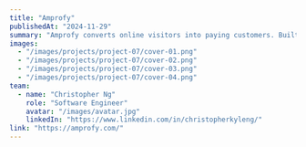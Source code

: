 ---
title: "Amprofy"
publishedAt: "2024-11-29"
summary: "Amprofy converts online visitors into paying customers. Built with Squarespace and custom Javascript. "
images:
  - "/images/projects/project-07/cover-01.png"
  - "/images/projects/project-07/cover-02.png"
  - "/images/projects/project-07/cover-03.png"
  - "/images/projects/project-07/cover-04.png"
team:
  - name: "Christopher Ng"
    role: "Software Engineer"
    avatar: "/images/avatar.jpg"
    linkedIn: "https://www.linkedin.com/in/christopherkyleng/"
link: "https://amprofy.com/"
---
